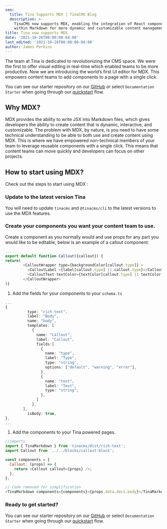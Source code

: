 ```yaml
---
seo:
  title: Tina Supports MDX | TinaCMS Blog
  description: >-
    TinaCMS now supports MDX, enabling the integration of React components
    within Markdown for more dynamic and customizable content management.
title: Tina now supports MDX.
date: '2021-10-26T08:00:00-04:00'
last_edited: '2021-10-26T08:00:00-04:00'
author: James Perkins
---
```


The team at Tina is dedicated to revolutionizing the CMS space. We were the first to offer visual editing in real-time which enabled teams to be more productive. Now we are introducing the world’s first UI editor for MDX. This empowers content teams to add components to a page with a single click.

<Youtube embedSrc="https://www.youtube.com/embed/yYysK7rCNM4" />

You can see our starter repository on our [GitHub](https://github.com/tinacms/tina-docs-starter) or select `Documentation Starter` when going through our [quickstart](https://app.tina.io/quickstart?utm_source=blog&utm_medium=link&utm_campaign=mdx_announcement) flow.

## Why MDX?

MDX provides the ability to write JSX into Markdown files, which gives developers the ability to create content that is dynamic, interactive, and customizable. The problem with MDX, by nature, is you need to have some technical understanding to be able to both use and create content using MDX. This is where we have empowered non-technical members of your team to leverage reusable components with a single click. This means that content teams can move quickly and developers can focus on other projects.

## How to start using MDX?

Check out the steps to start using MDX :

### Update to the latest version Tina

You will need to update `tinacms` and `@tinacms/cli` to the latest versions to use the MDX features.

### Create your components you want your content team to use.

Create a component as you normally would and use props for any part you would like to be editable, below is an example of a callout component:

```javascript
...
export default function Callout({callout}) {
return(
        <CalloutWrapper type={backgroundColor[callout.type]} >
          <CalloutLabel >{label[callout.type] || callout.type}</CalloutLabel>
          <CalloutText textColor={textColor[callout.type] || textColor.default}>{callout?.text}</CalloutText>
        </CalloutWrapper>
)}
```

1. Add the fields for your components to your `schema.ts`

```typescript
...
{
          type: "rich-text",
          label: "Body",
          name: "body",
          templates: [
            {
              name: "Callout",
              label: "Callout",
              fields:[
                {
                  name: "type",
                  label: "Type",
                  type: "string",
                  options: ["default", "warning", "error"],
                },
                {
                  name: "text",
                  label: "Text",
                  type: "string",
                },
              ]
            },
        ],
          isBody: true,
},
...
```

1. Add the components to your Tina powered pages.

```javascript
//imports
import { TinaMarkdown } from 'tinacms/dist/rich-text';
import Callout from '../../blocks/callout-block';

const components = {
  Callout: (props) => {
    return <Callout callout={props} />;
  },
};

// Code removed for simplification
<TinaMarkdown components={components}>{props.data.docs.body}</TinaMarkdown>;
```

### Ready to get started?

You can see our starter repository on our [GitHub](https://github.com/tinacms/tina-docs-starter) or select `Documentation Starter` when going through our [quickstart](https://app.tina.io/quickstart?utm_source=blog&utm_medium=link&utm_campaign=mdx_announcement) flow.
